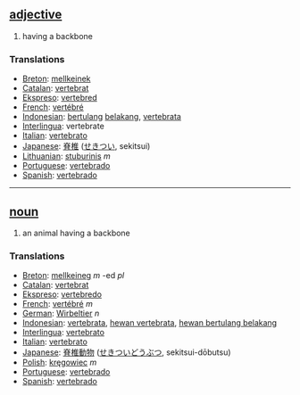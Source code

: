 == [[adjective]] == 
# having a backbone
=== Translations === 
*[[Breton]]: [[mellkeinek]]
*[[Catalan]]: [[vertebrat]]
*[[Ekspreso]]: [[vertebred]]
*[[French]]: [[vertébré]] 
*[[Indonesian]]: [[tulang|bertulang]] [[belakang]], [[vertebrata]]
*[[Interlingua]]: vertebrate 
*[[Italian]]: [[vertebrato]]
*[[Japanese]]: [[脊椎]] ([[せきつい]], sekitsui)
*[[Lithuanian]]: [[stuburinis]] ''m''
*[[Portuguese]]: [[vertebrado]] 
*[[Spanish]]: [[vertebrado]] 

----

== [[noun]] ==
# an animal having a backbone 
=== Translations === 
*[[Breton]]: [[mellkeineg]] ''m'' -ed ''pl''
*[[Catalan]]: [[vertebrat]]
*[[Ekspreso]]: [[vertebredo]]
*[[French]]: [[vertébré]] ''m''
*[[German]]: [[Wirbeltier]] ''n''
*[[Indonesian]]: [[vertebrata]], [[hewan vertebrata]], [[hewan bertulang belakang]]
*[[Interlingua]]: [[vertebrato]] 
*[[Italian]]: [[vertebrato]] 
*[[Japanese]]: [[脊椎]][[動物]] ([[せきつい]][[どうぶつ]], sekitsui-dōbutsu)
*[[Polish]]: [[kręgowiec]] ''m''
*[[Portuguese]]: [[vertebrado]] 
*[[Spanish]]: [[vertebrado]]